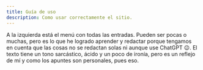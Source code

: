 ```yaml
---
title: Guía de uso
description: Como usar correctamente el sitio.
---
```


A la izquierda está el menú con todas las entradas. Pueden ser pocas o muchas, pero es lo que he logrado aprender y redactar porque tengamos en cuenta que las cosas no se redactan solas ni aunque use ChatGPT 😉. El texto tiene un tono sarcástico, ácido y un poco de ironía, pero es un reflejo de mí y como los apuntes son personales, pues eso.
